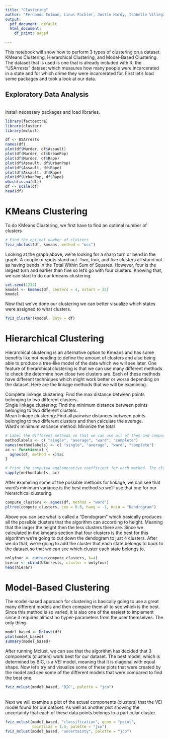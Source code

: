 ```yaml
---
title: "Clustering"
author: "Fernando Colman, Linus Fackler, Justin Hardy, Isabelle Villegas"
output:
  pdf_document: default
  html_document:
    df_print: paged

---
```




This notebook will show how to perform 3 types of clustering on a dataset. KMeans Clustering, Hierarchical Clustering, and Model-Based Clustering. The dataset that is used is one that is already included with R, the "USArrests" dataset which measures how many people were incarcerated in a state and for which crime they were incarcerated for. First let's load some packages and took a look at our data.

## Exploratory Data Analysis

\
Install necessary packages and load libraries.
```r
library(factoextra)
library(cluster)
library(mclust)
```

```r
df <- USArrests
names(df)
plot(df$Murder, df$Assault)
plot(df$Murder, df$UrbanPop)
plot(df$Murder, df$Rape)
plot(df$Assault, df$UrbanPop)
plot(df$Assault, df$Rape)
plot(df$Assault, df$Rape)
plot(df$UrbanPop, df$Rape)
which(is.na(df))
df <- scale(df)
head(df)
```

# KMeans Clustering

To do KMeans Clustering, we first have to find an optimal number of clusters

```r
# Find the optimal number of clusters
fviz_nbclust(df, kmeans, method = "wss")
```

Looking at the graph above, we're looking for a sharp turn or bend in the graph. A couple of spots stand out. Two, four, and five clusters all stand out as having bends in the Total Within Sum of Squares. However, four is the largest turn and earlier than five so let's go with four clusters. Knowing that, we can start to do our kmeans clustering.

```r
set.seed(1234)
kmodel <- kmeans(df, centers = 4, nstart = 25)
kmodel
```

Now that we've done our clustering we can better visualize which states were assigned to what clusters.

```r
fviz_cluster(kmodel, data = df)
```

# Hierarchical Clustering

Hierarchical clustering is an alternative option to Kmeans and has some benefits like not needing to define the amount of clusters and also being able to produce a tree-like model of the data which we will see later. One feature of hierarchical clustering is that we can use many different methods to check the determine how close two clusters are. Each of these methods have different techniques which might work better or worse depending on the dataset. Here are the linkage methods that we will be examining.

Complete linkage clustering: Find the max distance between points belonging to two different clusters.\
Single linkage clustering: Find the minimum distance between points belonging to two different clusters.\
Mean linkage clustering: Find all pairwise distances between points belonging to two different clusters and then calculate the average.\
Ward's minimum variance method: Minimize the total

```r
# Label the different methods so that we can use all of them and compare which is the best fit for our dataset
methodlabels <- c( "single", "average", "ward", "complete")
names(methodlabels) <- c( "single", "average", "ward", "complete")
ac <- function(x) {
  agnes(df, method = x)$ac
}

# Print the computed agglomerative coefficient for each method. The closer to 1, the better the clusters.
sapply(methodlabels, ac)
```

After examining some of the possible methods for linkage, we can see that ward's minimum variance is the best method so we'll use that one for our hierarchical clustering.

```r
compute_clusters <- agnes(df, method = "ward")
pltree(compute_clusters, cex = 0.6, hang = -1, main = "Dendrogram") 
```

Above you can see what is called a "Dendogram" which basically produces all the possible clusters that the algorithm can according to height. Meaning that the larger the height then the less clusters there are. Since we calculated in the kmeans section that four clusters is the best for this algorithm we're going to cut down the dendogram to just 4 clusters. After we do that, we're going to add the cluster that each state belongs to back to the dataset so that we can see which cluster each state belongs to.

```r
onlyfour <- cutree(compute_clusters, k=4)
hierar <- cbind(USArrests, cluster = onlyfour)
head(hierar)
```

# Model-Based Clustering

The model-based approach for clustering is basically going to use a great many different models and then compare them all to see which is the best. Since this method is so varied, it is also one of the easiest to implement since it requires almost no hyper-parameters from the user themselves. The only thing 

```r
model_based <- Mclust(df)
plot(model_based)
summary(model_based)
```

After running Mclust, we can see that the algorithm has decided that 3 components (clusters) work best for our dataset. The best model, which is determined by BIC, is a VEI model, meaning that it is diagonal with equal shape. Now let's try and visualize some of these plots that were created by the model and see some of the different models that were compared to find the best one.

```r
fviz_mclust(model_based, "BIC", palette = "jco")
```
\
Next we will examine a plot of the actual components (clusters) that the VEI model found for our dataset. As well as another plot showing the uncertainty that each of these data points belongs to a particular cluster.

```r
fviz_mclust(model_based, "classification", geom = "point", 
            pointsize = 1.5, palette = "jco")
fviz_mclust(model_based, "uncertainty", palette = "jco")
```


